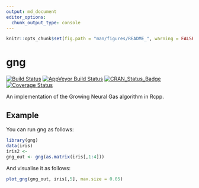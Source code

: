 ```yaml
---
output: md_document
editor_options: 
  chunk_output_type: console
---
```


```r
knitr::opts_chunk$set(fig.path = "man/figures/README_", warning = FALSE, message = FALSE, error = FALSE, echo = TRUE)
```

# gng

[![Build Status](https://travis-ci.org/rcannood/gng.svg?branch=master)](https://travis-ci.org/rcannood/gng)
[![AppVeyor Build Status](https://ci.appveyor.com/api/projects/status/github/rcannood/gng?branch=master&svg=true)](https://ci.appveyor.com/project/rcannood/gng)
[![CRAN_Status_Badge](https://www.r-pkg.org/badges/version/gng)](https://cran.r-project.org/package=gng)
[![Coverage Status](https://codecov.io/gh/rcannood/gng/branch/master/graph/badge.svg)](https://codecov.io/gh/rcannood/gng?branch=master)

An implementation of the Growing Neural Gas algorithm in Rcpp.

## Example

You can run gng as follows:
```r
library(gng)
data(iris)
iris2 <- 
gng_out <- gng(as.matrix(iris[,1:4]))
```

And visualise it as follows:
```r
plot_gng(gng_out, iris[,5], max.size = 0.05)
```
